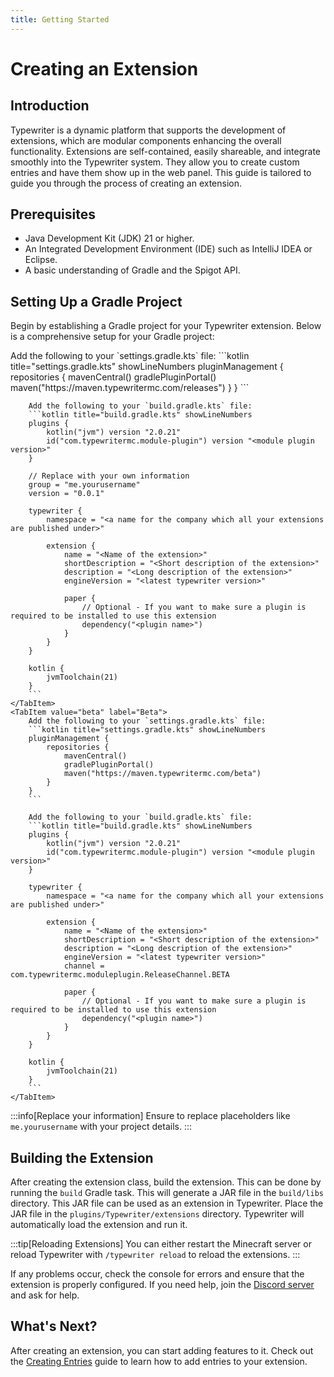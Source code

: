 ```yaml
---
title: Getting Started
---
```




# Creating an Extension
## Introduction
Typewriter is a dynamic platform that supports the development of extensions, which are modular components enhancing the overall functionality.
Extensions are self-contained, easily shareable, and integrate smoothly into the Typewriter system.
They allow you to create custom entries and have them show up in the web panel.
This guide is tailored to guide you through the process of creating an extension.

## Prerequisites
 - Java Development Kit (JDK) 21 or higher.
 - An Integrated Development Environment (IDE) such as IntelliJ IDEA or Eclipse.
 - A basic understanding of Gradle and the Spigot API.

## Setting Up a Gradle Project
Begin by establishing a Gradle project for your Typewriter extension. Below is a comprehensive setup for your Gradle project:

<Tabs>
    <TabItem value="release" label="Release" default>
        Add the following to your `settings.gradle.kts` file:
        ```kotlin title="settings.gradle.kts" showLineNumbers
        pluginManagement {
            repositories {
                mavenCentral()
                gradlePluginPortal()
                maven("https://maven.typewritermc.com/releases")
            }
        }
        ```

        Add the following to your `build.gradle.kts` file:
        ```kotlin title="build.gradle.kts" showLineNumbers
        plugins {
            kotlin("jvm") version "2.0.21"
            id("com.typewritermc.module-plugin") version "<module plugin version>"
        }

        // Replace with your own information
        group = "me.yourusername"
        version = "0.0.1"

        typewriter {
            namespace = "<a name for the company which all your extensions are published under>"

            extension {
                name = "<Name of the extension>"
                shortDescription = "<Short description of the extension>"
                description = "<Long description of the extension>"
                engineVersion = "<latest typewriter version>"

                paper {
                    // Optional - If you want to make sure a plugin is required to be installed to use this extension
                    dependency("<plugin name>")
                }
            }
        }

        kotlin {
            jvmToolchain(21)
        }
        ```
    </TabItem>
    <TabItem value="beta" label="Beta">
        Add the following to your `settings.gradle.kts` file:
        ```kotlin title="settings.gradle.kts" showLineNumbers
        pluginManagement {
            repositories {
                mavenCentral()
                gradlePluginPortal()
                maven("https://maven.typewritermc.com/beta")
            }
        }
        ```

        Add the following to your `build.gradle.kts` file:
        ```kotlin title="build.gradle.kts" showLineNumbers
        plugins {
            kotlin("jvm") version "2.0.21"
            id("com.typewritermc.module-plugin") version "<module plugin version>"
        }
        
        typewriter {
            namespace = "<a name for the company which all your extensions are published under>"

            extension {
                name = "<Name of the extension>"
                shortDescription = "<Short description of the extension>"
                description = "<Long description of the extension>"
                engineVersion = "<latest typewriter version>"
                channel = com.typewritermc.moduleplugin.ReleaseChannel.BETA

                paper {
                    // Optional - If you want to make sure a plugin is required to be installed to use this extension
                    dependency("<plugin name>")
                }
            }
        }

        kotlin {
            jvmToolchain(21)
        }
        ```
    </TabItem>
</Tabs>

:::info[Replace your information]
Ensure to replace placeholders like `me.yourusername` with your project details.
:::

## Building the Extension
After creating the extension class, build the extension. This can be done by running the `build` Gradle task.
This will generate a JAR file in the `build/libs` directory. 
This JAR file can be used as an extension in Typewriter.
Place the JAR file in the `plugins/Typewriter/extensions` directory. 
Typewriter will automatically load the extension and run it.

:::tip[Reloading Extensions]
You can either restart the Minecraft server or reload Typewriter with `/typewriter reload` to reload the extensions.
:::


If any problems occur, check the console for errors and ensure that the extension is properly configured.
If you need help, join the [Discord server](https://discord.gg/HtbKyuDDBw) and ask for help.

## What's Next?
After creating an extension, you can start adding features to it.
Check out the [Creating Entries](entries) guide to learn how to add entries to your extension.
